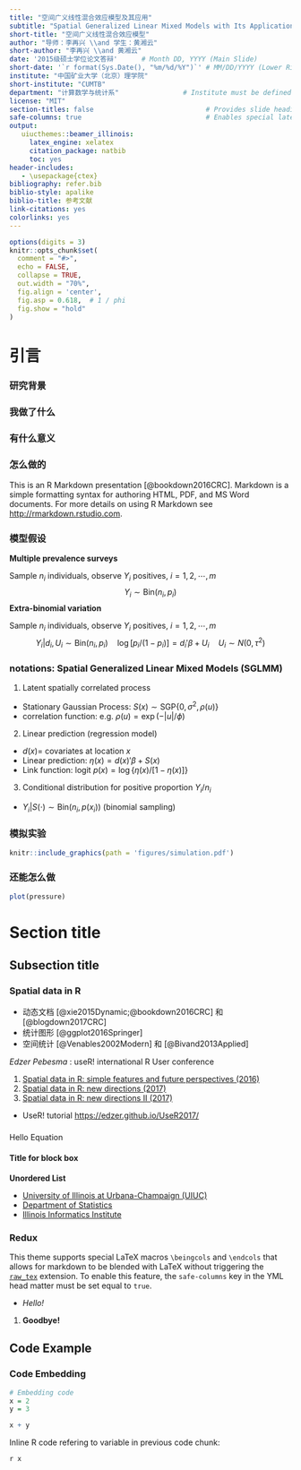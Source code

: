 ```yaml
---
title: "空间广义线性混合效应模型及其应用"
subtitle: "Spatial Generalized Linear Mixed Models with Its Applications"
short-title: "空间广义线性混合效应模型"
author: "导师：李再兴 \\and 学生：黄湘云"
short-author: "李再兴 \\and 黄湘云"
date: '2015级硕士学位论文答辩'      # Month DD, YYYY (Main Slide)
short-date: '`r format(Sys.Date(), "%m/%d/%Y")`' # MM/DD/YYYY (Lower Right)
institute: "中国矿业大学（北京）理学院"
short-institute: "CUMTB"
department: "计算数学与统计系"                # Institute must be defined
license: "MIT"
section-titles: false                            # Provides slide headings
safe-columns: true                               # Enables special latex macros for columns.
output: 
   uiucthemes::beamer_illinois:
     latex_engine: xelatex
     citation_package: natbib
     toc: yes
header-includes:
   - \usepackage{ctex}
bibliography: refer.bib
biblio-style: apalike
biblio-title: 参考文献
link-citations: yes
colorlinks: yes
---
```



```r
options(digits = 3)
knitr::opts_chunk$set(
  comment = "#>",
  echo = FALSE,
  collapse = TRUE,
  out.width = "70%",
  fig.align = 'center',
  fig.asp = 0.618,  # 1 / phi
  fig.show = "hold"
)
```

# 引言

### 研究背景

### 我做了什么

### 有什么意义

### 怎么做的

This is an R Markdown presentation [@bookdown2016CRC]. Markdown is a simple formatting syntax for authoring HTML, PDF, and MS Word documents. For more details on using R Markdown see <http://rmarkdown.rstudio.com>.


### 模型假设

**Multiple prevalence surveys** 

Sample $n_{i}$ individuals, observe $Y_{i}$ positives, $i = 1, 2, \cdots, m$
$$Y_{i}\sim \mathrm{Bin}(n_{i},p_{i})$$
**Extra-binomial variation**

Sample $n_{i}$ individuals, observe $Y_{i}$ positives, $i = 1, 2, \cdots, m$
$$Y_{i}|d_{i},U_{i}\sim \mathrm{Bin}(n_{i},p_{i}) \quad 
\log[p_{i}/(1-p_{i})]=d_{i}'\beta+U_{i} \quad U_{i} \sim N(0,\tau^2)$$

### notations: Spatial Generalized Linear Mixed Models (SGLMM)

1. Latent spatially correlated process 
  - Stationary Gaussian Process: $S(x) \sim \mathrm{SGP}\{0,\sigma^2,\rho(u)\}$ 
  - correlation function: e.g. $\rho(u)=\exp(-|u|/\phi)$ 
2. Linear prediction (regression model)
  - $d(x)=$ covariates at location $x$
  - Linear prediction: $\eta(x)=d(x)'\beta + S(x)$ 
  - Link function: logit $p(x)=\log\{\eta(x)/[1-\eta(x)]\}$ 
3. Conditional distribution for positive proportion $Y_{i}/n_{i}$
  - $Y_{i}|S(\cdot) \sim \mathrm{Bin}(n_{i},p(x_{i}))$ (binomial sampling)

### 模拟实验

```r
knitr::include_graphics(path = 'figures/simulation.pdf')
```

### 还能怎么做

```r
plot(pressure)
```

# Section title     
## Subsection title 

### Spatial data in R

- 动态文档 [@xie2015Dynamic;@bookdown2016CRC] 和 [@blogdown2017CRC]
- 统计图形 [@ggplot2016Springer]
- 空间统计 [@Venables2002Modern] 和 [@Bivand2013Applied]

*Edzer Pebesma* : useR! international R User conference

1. [Spatial data in R: simple features and future perspectives (2016)](https://channel9.msdn.com/Events/useR-international-R-User-conference/useR2016/Spatial-data-in-R-simple-features-and-future-perspectives) 
2. [Spatial data in R: new directions (2017)](https://channel9.msdn.com/Events/useR-international-R-User-conferences/useR-International-R-User-2017-Conference/Spatial-data-in-R-new-directions)
3. [Spatial data in R: new directions II (2017)](https://channel9.msdn.com/Events/useR-international-R-User-conferences/useR-International-R-User-2017-Conference/Spatial-data-in-R-new-directions-II) 

- UseR! tutorial <https://edzer.github.io/UseR2017/>

### \LaTeX

\begin{exampleblock}{Binomial Theorem}
\begin{equation} 
  f\left(k\right) = \binom{n}{k} p^k\left(1-p\right)^{n-k}
  \label{eq:binom}
\end{equation} 
\end{exampleblock}

Hello Equation \ref{eq:binom}

#### Title for block box

**Unordered List**

- [University of Illinois at Urbana-Champaign (UIUC)](http://illinois.edu)
- [Department of Statistics](http://www.stat.illinois.edu/)
- [Illinois Informatics Institute](http://www.informatics.illinois.edu/) 


### Redux \LaTeX 

This theme supports special LaTeX macros `\beingcols` and `\endcols` that allows
for markdown to be blended with LaTeX without triggering the [`raw_tex`](http://pandoc.org/MANUAL.html#raw-tex) 
extension. To enable this feature, the `safe-columns` key in the YML head matter
must be set equal to `true`.

\begincols

\column{.49\linewidth}

- _Hello!_

\column{.49\linewidth}

1. **Goodbye!**

\endcols

## Code Example

### Code Embedding

```r
# Embedding code
x = 2
y = 3

x + y
```

Inline R code refering to variable in previous code chunk:

`r x`

